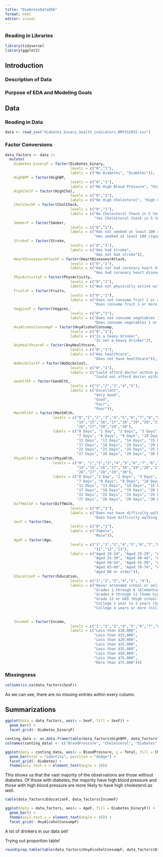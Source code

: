 ```yaml
---
title: "DiabetesDataEDA"
format: html
editor: visual
---
```

### Reading in Libraries
```r
library(tidyverse)
library(ggplot2)
```

## Introduction
### Description of Data
### Purpose of EDA and Modeling Goals

## Data
### Reading in Data
```r
data <- read_csv("diabetes_binary_health_indicators_BRFSS2015.csv")
```


### Factor Conversions

```r
data_factors <- data |>
  mutate(
    Diabetes_binaryF = factor(Diabetes_binary, 
                              levels = c("0","1"), 
                              labels = c("No Diabetes", "Diabetes")),
    HighBPF = factor(HighBP, 
                              levels = c("0","1"), 
                              labels = c("No High Blood Pressure", "High Blood Pressure")),
    HighCholF = factor(HighChol, 
                              levels = c("0","1"), 
                              labels = c("No High Cholesterol", "High Cholesterol")),
    CholCheckF = factor(CholCheck, 
                              levels = c("0","1"), 
                              labels = c("No Cholesterol Check in 5 Years", 
                                         "Yes Cholesterol Check in 5 Years")),
    SmokerF = factor(Smoker, 
                              levels = c("0","1"), 
                              labels = c("Has not smoked at least 100 cigarettes", 
                                         "Has smoked at least 100 cigarettes")),
    StrokeF = factor(Stroke, 
                              levels = c("0","1"), 
                              labels = c("Has had stroke", 
                                         "Has not had stroke")),
    HeartDiseaseorAttackF = factor(HeartDiseaseorAttack, 
                              levels = c("0","1"), 
                              labels = c("Has not had coronary heart disease or myocardial infarction", 
                                         "Has had coronary heart disease or myocardial infarction")),
    PhysActivityF = factor(PhysActivity, 
                              levels = c("0","1"), 
                              labels = c("Was not physically active within past 30 days")), 
    FruitsF = factor(Fruits, 
                              levels = c("0","1"), 
                              labels = c("Does not consume fruit 1 or more times per day", 
                                         "Does consume fruit 1 or more times per day")),
    VeggiesF = factor(Veggies, 
                              levels = c("0","1"), 
                              labels = c("Does not consume vegetables 1 or more times per day", 
                                         "Does consume vegetables 1 or more times per day")),
    HvyAlcoholConsumpF = factor(HvyAlcoholConsump, 
                              levels = c("0","1"), 
                              labels = c("Is a heavy drinker", 
                                         "Is not a heavy drinker")),
    AnyHealthcareF = factor(AnyHealthcare, 
                              levels = c("0","1"), 
                              labels = c("Has healthcare", 
                                         "Does not have healthcare")),
    NoDocbcCostF = factor(NoDocbcCost, 
                              levels = c("0","1"), 
                              labels = c("Could afford doctor within past year", 
                                         "Could not afford doctor within past year")),
    GenHlthF = factor(GenHlth, 
                              levels = c("1","2","3","4","5"), 
                              labels = c("Excellent",
                                         "Very Good",
                                         "Good",
                                         "Fair",
                                         "Poor")),
    MentHlthF = factor(MentHlth,
                      levels = c("0","1","2","3","4","5","6","7","8","9","10","11","12","13",
                                 "14","15","16","17","18","19","20","21","22","23","24","25",
                                 "26","27","28","29","30"),
                      labels = c("0 Days", "1 Day", "2 Days", "3 Days", "4 Days", "5 Days", "6 Days",
                                 "7 Days", "8 Days", "9 Days", "10 Days", "11 Days", 
                                 "12 Days", "13 Days", "14 Days", "15 Days", "16 Days", 
                                 "17 Days", "18 Days", "19 Days", "20 Days", "21 Days", 
                                 "22 Days", "23 Days", "24 Days", "25 Days", "26 Days", 
                                 "27 Days", "28 Days", "29 Days", "30 Days")),
    PhysHlthF = factor(PhysHlth,
                      levels = c("0", "1","2","3","4","5","6","7","8","9","10","11","12","13",
                                 "14","15","16","17","18","19","20","21","22","23","24","25",
                                 "26","27","28","29","30"),
                      labels = c("0 Days","1 Day", "2 Days", "3 Days", "4 Days", "5 Days", "6 Days",
                                 "7 Days", "8 Days", "9 Days", "10 Days", "11 Days", 
                                 "12 Days", "13 Days", "14 Days", "15 Days", "16 Days", 
                                 "17 Days", "18 Days", "19 Days", "20 Days", "21 Days", 
                                 "22 Days", "23 Days", "24 Days", "25 Days", "26 Days", 
                                 "27 Days", "28 Days", "29 Days", "30 Days")),
    DiffWalkF = factor(DiffWalk, 
                              levels = c("0","1"), 
                              labels = c("Does not have difficulty walking or climbing stairs", 
                                         "Does have difficulty walking or climbing stairs")),
    SexF = factor(Sex, 
                              levels = c("0","1"), 
                              labels = c("Female", 
                                         "Male")),
    AgeF = factor(Age, 
                              levels = c("1","2","3","4","5","6","7","8","9","10",
                                         "11","12","13"), 
                              labels = c("Aged 18-24", "Aged 25-29", "Aged 30-34",
                                         "Aged 35-39", "Aged 40-44", "Aged 45-49",
                                         "Aged 50-54", "Aged 55-59", "Aged 60-64",
                                         "Aged 65-69", "Aged 70-74", "Aged 75-79",
                                         "Aged 80 or older")),
    EducationF = factor(Education, 
                              levels = c("1","2","3","4","5", "6"), 
                              labels = c("Never attended school or only kindergarten",
                                         "Grades 1 through 8 (Elementary)",
                                         "Grades 9 through 11 (Some high school)",
                                         "Grade 12 or GED (High school graduate)",
                                         "College 1 year to 3 years (Some college or technical school)",
                                         "College 4 years or more (College graduate)")),    
    
    
    IncomeF = factor(Income, 
                              levels = c("1","2","3","4","5","6","7","8"), 
                              labels = c("Less than $10,000",
                                         "Less than $15,000",
                                         "Less than $20,000",
                                         "Less than $25,000",
                                         "Less than $35,000",
                                         "Less than $50,000",
                                         "Less than $75,000",
                                         "More than $75,000")))
```

### Missingness

```r
colSums(is.na(data_factors$SexF))
```

As we can see, there are no missing entries within every column. 

## Summarizations

```r
ggplot(data = data_factors, aes(x = SexF, fill = SexF)) +
  geom_bar() +
  facet_grid(~ Diabetes_binaryF)
```
```r
conting_data <- as.data.frame(table(data_factors$HighBPF, data_factors$HighCholF, data_factors$Diabetes_binaryF))
colnames(conting_data) <- c("BloodPressure", "Cholesterol", "Diabetes", "Total")
```

```r
ggplot(data = conting_data, aes(x = BloodPressure, y = Total, fill = Cholesterol)) +
  geom_bar(stat = "identity", position = "dodge") +
  facet_grid(~ Diabetes) +
  theme(axis.text.x = element_text(angle = 10))

```
This shows us that the vast majority of the observations are those without diabetes. Of those with diabetes, the majority have high blood pressure and those with high blood pressure are more likely to have high cholesterol as well. 

```r
table(data_factors$EducationF, data_factors$IncomeF)
```

```r
ggplot(data = data_factors, aes(x = AgeF, fill = Diabetes_binaryF)) +
  geom_bar() +
  theme(axis.text.x = element_text(angle = 45)) +
  facet_grid(~ HvyAlcoholConsumpF)
```
A lot of drinkers in our data set!

Trying out proportion table!
```r
round(prop.table(table(data_factors$HvyAlcoholConsumpF, data_factors$Diabetes_binaryF)),2)
```

